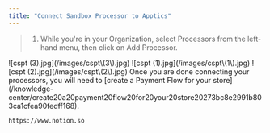 ```yaml
---
title: "Connect Sandbox Processor to Apptics"
---
```


> 1. While you're in your Organization, select Processors from the left-hand menu, then click on Add Processor.

<Steps>
  <Step title="While you're in your Organization, select Processors from the left-hand menu, then click on Add Processor.">
    ![cspt (3).jpg](/images/cspt\(3\).jpg)
  </Step>
  <Step title="Select Sandbox Processor.">
    ![cspt (1).jpg](/images/cspt\(1\).jpg)
  </Step>
  <Step title="A pop up menu will appear, requesting you to fill out the needed information and to connect your Sandbox Processor account.">
    ![cspt (2).jpg](/images/cspt\(2\).jpg)
  </Step>
  <Step title="Once done click on Save changes.">
    Once you are done connecting your processors, you will need to [create a Payment Flow for your store](/knowledge-center/create20a20payment20flow20for20your20store20273bc8e2991b803ca1cfea90fedff168).

    https://www.notion.so
  </Step>
</Steps>